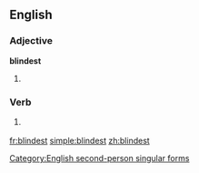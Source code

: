 ==English==

===Adjective===
'''blindest'''

# {{superlative of|blind}}

===Verb===
{{en-verb form}}

# {{archaic}} {{form of|Second-person singular simple present form|blind}}

[[Category:English second-person singular forms]]

[[fr:blindest]]
[[simple:blindest]]
[[zh:blindest]]